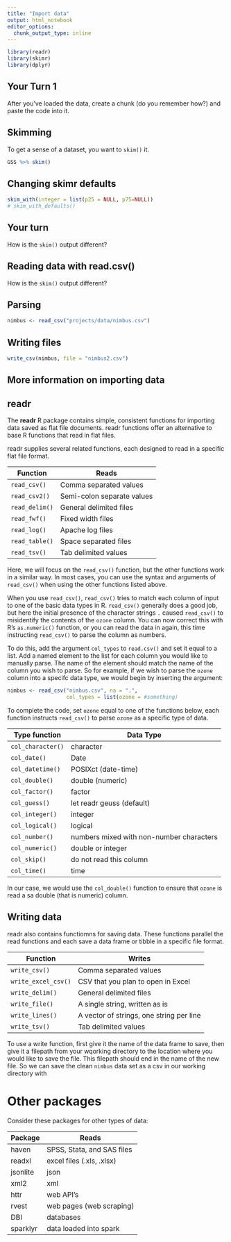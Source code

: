 ```yaml
---
title: "Import data"
output: html_notebook
editor_options: 
  chunk_output_type: inline
---
```


```r
library(readr)
library(skimr)
library(dplyr)
```

## Your Turn 1
After you've loaded the data, create a chunk (do you remember how?) and paste the code into it.

## Skimming
To get a sense of a dataset, you want to `skim()` it. 

```r
GSS %>% skim()
```

## Changing skimr defaults

```r
skim_with(integer = list(p25 = NULL, p75=NULL))
# skim_with_defaults()
```

## Your turn
How is the `skim()` output different?

## Reading data with read.csv()
How is the `skim()` output different?

## Parsing

```r
nimbus <- read_csv("projects/data/nimbus.csv")
```


## Writing files

```r
write_csv(nimbus, file = "nimbus2.csv")
```

## More information on importing data


## readr

The **readr** R package contains simple, consistent functions for importing data saved as flat file documents. readr functions offer an alternative to base R functions that read in flat files. 

readr supplies several related functions, each designed to read in a specific flat file format. 

Function       | Reads
-------------- | --------------------------
`read_csv()`   | Comma separated values
`read_csv2()`  | Semi-colon separate values
`read_delim()` | General delimited files
`read_fwf()`   | Fixed width files
`read_log()`   | Apache log files
`read_table()` | Space separated files
`read_tsv()`   | Tab delimited values

Here, we will focus on the `read_csv()` function, but the other functions work in a similar way. In most cases, you can use the syntax and arguments of `read_csv()` when using the other functions listed above.

When you use `read_csv()`, `read_csv()` tries to match each column of input to one of the basic data types in R. `read_csv()` generally does a good job, but here the initial presence of the character strings `.` caused `read_csv()` to misidentify the contents of the `ozone` column. You can now correct this with R's `as.numeric()` function, or you can read the data in again, this time instructing `read_csv()` to parse the column as numbers.

To do this, add the argument `col_types` to `read.csv()` and set it equal to a list. Add a named element to the list for each column you would like to manually parse. The name of the element should match the name of the column you wish to parse. So for example, if we wish to parse the `ozone` column into a specifc data type, we would begin by inserting the argument:

```r
nimbus <- read_csv("nimbus.csv", na = ".",
                   col_types = list(ozone = #something)
```

To complete the code, set `ozone` equal to one of the functions below, each function instructs `read_csv()` to parse `ozone` as a specific type of data.

Type function     | Data Type
----------------- | -----------------------------------------
`col_character()` | character
`col_date()`      | Date
`col_datetime()`  | POSIXct (date-time)
`col_double()`    | double (numeric)
`col_factor()`    | factor
`col_guess()`     | let readr geuss (default)
`col_integer()`   | integer
`col_logical()`   | logical
`col_number()`    | numbers mixed with non-number characters
`col_numeric()`   | double or integer
`col_skip()`      | do not read this column
`col_time()`      | time

In our case, we would use the `col_double()` function to ensure that `ozone` is read a sa double (that is numeric) column.

## Writing data

readr also contains functiomns for saving data. These functions parallel the read functions and each save a data frame or tibble in a specific file format.

Function            | Writes
------------------- | ----------------------------------------
`write_csv()`       | Comma separated values
`write_excel_csv()` | CSV that you plan to open in Excel
`write_delim()`     | General delimited files
`write_file()`      | A single string, written as is
`write_lines()`     | A vector of strings, one string per line
`write_tsv()`       | Tab delimited values

To use a write function, first give it the name of the data frame to save, then give it a filepath from your wqorking directory to the location where you would like to save the file. This filepath should end in the name of the new file. So we can save the clean `nimbus` data set as a csv in our working directory with 


# Other packages

Consider these packages for other types of data:

Package  | Reads
-------- | -----
haven    | SPSS, Stata, and SAS files
readxl   | excel files (.xls, .xlsx)
jsonlite | json
xml2     | xml
httr     | web API's
rvest    | web pages (web scraping)
DBI      | databases
sparklyr | data loaded into spark
